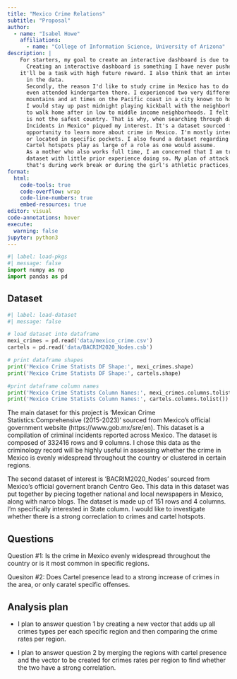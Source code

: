 ```yaml
---
title: "Mexico Crime Relations"
subtitle: "Proposal"
author: 
  - name: "Isabel Howe"
    affiliations:
      - name: "College of Information Science, University of Arizona"
description: |
    For starters, my goal to create an interactive dashboard is due to the utility I see in creating such a dashboard in my current career.
      Creating an interactive dashboard is something I have never pushed myself to do, and so, while I may regret the extra work, I find
    it'll be a task with high future reward. I also think that an interactive dashboard is a favorable way to get the viewers interested
      in the data.
      Secondly, the reason I'd like to study crime in Mexico has to do with my background. I grew up spending all of my summers in Mexico, I
      even attended kindergarten there. I experienced two very different worlds in Mexico, as, at times, I would stay at a small ranch town in the
      mountains and at times on the Pacific coast in a city known to hold a large tourist attraction. I did not live a sheltered life there,
      I would stay up past midnight playing kickball with the neighborhood kids and, later on in life, would attend dances with my cousins. Only
      to walk home after in low to middle income neighborhoods. I felt very safe growing up there; however, it is common knowledge that Mexico
      is not the safest country. That is why, when searching through databases through Kaggle's platform, "An Extensive Compilation of Criminal
      Incidents in Mexico" piqued my interest. It's a dataset sourced from the Official Mexican Government Website. The dataset provides me an
      opportunity to learn more about crime in Mexico. I'm mostly interested in answering whether the crime is wide-spread throughout the country
      or located in specific pockets. I also found a dataset regarding Cartel Networks. It would be interesting to merge the dataset to see if
      Cartel hotspots play as large of a role as one would assume.
      As a mother who also works full time, I am concerned that I am trying to bite off more than I can handle by creating an interactive
      dataset with little prior experience doing so. My plan of attack is to dedicate minimum an hour daily to the project. Whether
      that's during work break or during the girl's athletic practices, prioritizing this project will be a great personal reward.
format:
  html:
    code-tools: true
    code-overflow: wrap
    code-line-numbers: true
    embed-resources: true
editor: visual
code-annotations: hover
execute:
  warning: false
jupyter: python3
---
```


```python
#| label: load-pkgs
#| message: false
import numpy as np
import pandas as pd
```

## Dataset

```python
#| label: load-dataset
#| message: false

# load dataset into dataframe
mexi_crimes = pd.read('data/mexico_crime.csv')
cartels = pd.read('data/BACRIM2020_Nodes.csb')

# print dataframe shapes
print('Mexico Crime Statists DF Shape:', mexi_crimes.shape)
print('Mexico Crime Statists DF Shape:', cartels.shape)

#print dataframe column names
print('Mexico Crime Statists Column Names:', mexi_crimes.columns.tolist())
print('Mexico Crime Statists Column Names:', cartels.columns.tolist())
```

The main dataset for this project is 'Mexican Crime Statistics:Comprehensive (2015-2023)' sourced from Mexico's official government website (https://www.gob.mx/sre/en).
This dataset is a compilation of criminal incidents reported across Mexico. The dataset is composed of 332416 rows and  9 columns. I chose this data as the criminology 
record will be highly useful in assessing whether the crime in Mexico is evenly widespread throughout the country or clustered in certain regions. 

The second dataset of interest is 'BACRIM2020_Nodes' sourced from Mexico's official governent branch Centro Geo. This data in this dataset was put together by piecing 
together national and local newspapers in Mexico, along with narco blogs. The dataset is made up of 151 rows and 4 columns. I'm specifically interested in 
State column. I would like to investigate whether there is a strong correclation to crimes and cartel hotspots. 


## Questions

Question #1: Is the crime in Mexico evenly widespread throughout the country or is it most common in specific regions.

Quesiton #2: Does Cartel presence lead to a strong increase of crimes in the area, or only caratel specific offenses. 

## Analysis plan

- I plan to answer question 1 by creating a new vector that adds up all crimes types per each specific region and then comparing the crime rates per region. 

- I plan to answer question 2 by merging the regions with cartel presence and the vector to be created for crimes rates per region to find whether the two 
have a strong correlation. 
